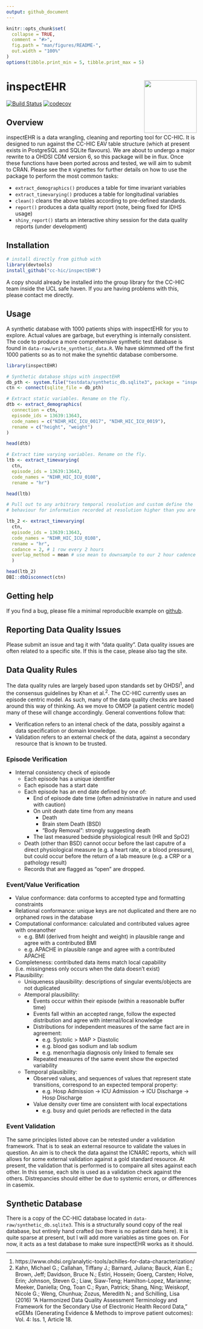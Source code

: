 ```yaml
---
output: github_document
---
```


<!-- README.md is generated from README.Rmd. Please edit that file -->

```r
knitr::opts_chunk$set(
  collapse = TRUE,
  comment = "#>",
  fig.path = "man/figures/README-",
  out.width = "100%"
)
options(tibble.print_min = 5, tibble.print_max = 5)
```

# inspectEHR <a href='https://cc-hic.github.io/inspectEHR/'><img src='man/figures/logo.png' align="right" height="139" /></a>

<!-- badges: start -->
[![Build Status](https://travis-ci.org/CC-HIC/inspectEHR.svg?branch=master)](https://travis-ci.org/CC-HIC/inspectEHR)
[![codecov](https://codecov.io/gh/CC-HIC/inspectEHR/branch/master/graph/badge.svg)](https://codecov.io/gh/CC-HIC/inspectEHR)
<!-- badges: end -->

## Overview

inspectEHR is a data wrangling, cleaning and reporting tool for CC-HIC. It is designed to run against the CC-HIC EAV table structure (which at present exists in PostgreSQL and SQLite flavours). We are about to undergo a major rewrite to a OHDSI CDM version 6, so this package will be in flux. Once these functions have been ported across and tested, we will aim to submit to CRAN. Please see the `R` vignettes for further details on how to use the package to perform the most common tasks:

* `extract_demographics()` produces a table for time invariant variables
* `extract_timevarying()` produces a table for longitudinal variables
* `clean()` cleans the above tables according to pre-defined standards.
* `report()` produces a data quality report (note, being fixed for IDHS usage)
* `shiny_report()` starts an interactive shiny session for the data quality reports (under development)

## Installation

```r
# install directly from github with
library(devtools)
install_github("cc-hic/inspectEHR")
```

A copy should already be installed into the group library for the CC-HIC team inside the UCL safe haven. If you are having problems with this, please contact me directly.

## Usage

A synthetic database with 1000 patients ships with inspectEHR for you to explore. Actual values are garbage, but everything is internally consistent. The code to produce a more comprehensive synthetic test database is found in `data-raw/write_synthetic_data.R`. We have skimmmed off the first 1000 patients so as to not make the synehtic database combersome.

```r
library(inspectEHR)

# Synthetic database ships with inspectEHR
db_pth <- system.file("testdata/synthetic_db.sqlite3", package = "inspectEHR")
ctn <- connect(sqlite_file = db_pth)

# Extract static variables. Rename on the fly.
dtb <- extract_demographics(
  connection = ctn,
  episode_ids = 13639:13643,
  code_names = c("NIHR_HIC_ICU_0017", "NIHR_HIC_ICU_0019"),
  rename = c("height", "weight")
)

head(dtb)

# Extract time varying variables. Rename on the fly.
ltb <- extract_timevarying(
  ctn,
  episode_ids = 13639:13643,
  code_names = "NIHR_HIC_ICU_0108",
  rename = "hr")

head(ltb)

# Pull out to any arbitrary temporal resolution and custom define the
# behaviour for information recorded at resolution higher than you are sampling

ltb_2 <- extract_timevarying(
  ctn,
  episode_ids = 13639:13643,
  code_names = "NIHR_HIC_ICU_0108",
  rename = "hr",
  cadance = 2, # 1 row every 2 hours
  overlap_method = mean # use mean to downsample to our 2 hour cadence
  )

head(ltb_2)
DBI::dbDisconnect(ctn)
```

## Getting help

If you find a bug, please file a minimal reproducible example on [github](https://github.com/cc-hic/inspectEHR/issues).

## Reporting Data Quality Issues

Please submit an issue and tag it with "data quality". Data quality issues are often related to a specific site. If this is the case, please also tag the site.

## Data Quality Rules

The data quality rules are largely based upon standards set by OHDSI<sup>1</sup>, and the consensus guidelines by Khan et al.<sup>2</sup>. The CC-HIC currently uses an episode centric model. As such, many of the data quality checks are based around this way of thinking. As we move to OMOP (a patient centric model) many of these will change accordingly. General conventions follow that:

* Verification refers to an intenal check of the data, possibly against a data specification or domain knowledge.
* Validation refers to an external check of the data, against a secondary resource that is known to be trusted.

### Episode Verification
- Internal consistency check of episode
  - Each episode has a unique identifier
  - Each episode has a start date
  - Each episode has an end date defined by one of:
  	- End of episode date time (often administrative in nature and used with caution)
  	- On unit death date time from any means
  	  - Death
  	  - Brain stem Death (BSD)
  	  - "Body Removal": strongly suggesting death
  	- The last measured bedside physiological result (HR and SpO2)
  - Death (other than BSD) cannot occur before the last caputre of a direct physiological measure (e.g. a heart rate, or a blood pressure), but could occur before the return of a lab measure (e.g. a CRP or a pathology result)
  - Records that are flagged as "open" are dropped.

### Event/Value Verification
- Value conformance: data conforms to accepted type and formatting constraints
- Relational conformance: unique keys are not duplicated and there are no orphaned rows in the database
- Computational conformance: calculated and contributed values  agree with oneanother
  - e.g. BMI (derived from height and weight) in plausible range and agree with a contributed BMI
  - e.g. APACHE in plausible range and agree with a contributed APACHE
- Completeness: contributed data items match local capability (i.e. missingness only occurs when the data doesn't exist)
- Plausibility:
  - Uniqueness plausibility: descriptions of singular events/objects are not duplicated
  - Atemporal plausibility:
    - Events occur within their episode (within a reasonable buffer time)
    - Events fall within an accepted range, follow the expected distribution and agree with internal/local knowledge
    - Distributions for independent measures of the same fact are in agreement:
      - e.g. Systolic > MAP > Diastolic
      - e.g. blood gas sodium and lab sodium
      - e.g. menorrhagia diagnosis only linked to female sex
    - Repeated measures of the same event show the expected variability
  - Temporal plausibility:
    - Observed values, and sequences of values that represent state transitions, correspond to an expected temporal property:
      - e.g. Hosp Admission -> ICU Admission -> ICU Discharge -> Hosp Discharge
    - Value density over time are consistent with local expectations
      - e.g. busy and quiet periods are reflected in the data

### Event Validation
The same principles listed above can be retested under a validation framework. That is to seak an external resource to validate the values in question. An aim is to check the data against the ICNARC reports, which will allows for some external validation against a gold standard resource. At present, the validation that is performed is to compaire all sites against each other. In this sense, each site is used as a validation check against the others. Distrepancies should either be due to systemic errors, or differences in casemix.

## Synthetic Database

There is a copy of the CC-HIC database located in `data-raw/synthetic_db.sqlite3`. This is a structurally sound copy of the real database, but entirely hand crafted (so there is no patient data here). It is quite sparse at present, but I will add more variables as time goes on.
For now, it acts as a test database to make sure inspectEHR works as it should.

---

1. https://www.ohdsi.org/analytic-tools/achilles-for-data-characterization/
2. Kahn, Michael G.; Callahan, Tiffany J.; Barnard, Juliana; Bauck, Alan E.; Brown, Jeff; Davidson, Bruce N.; Estiri, Hossein; Goerg, Carsten; Holve, Erin; Johnson, Steven G.; Liaw, Siaw-Teng; Hamilton-Lopez, Marianne; Meeker, Daniella; Ong, Toan C.; Ryan, Patrick; Shang, Ning; Weiskopf, Nicole G.; Weng, Chunhua; Zozus, Meredith N.; and Schilling, Lisa (2016) "A Harmonized Data Quality Assessment Terminology and Framework for the Secondary Use of Electronic Health Record Data," eGEMs (Generating Evidence & Methods to improve patient outcomes): Vol. 4: Iss. 1, Article 18.
